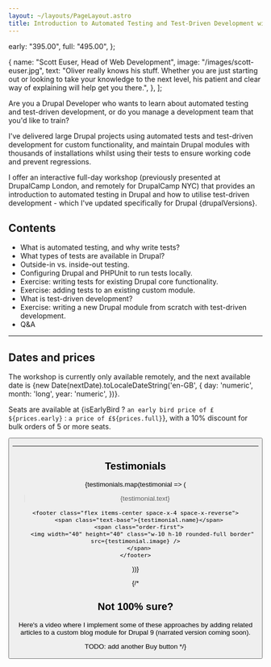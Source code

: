 ```yaml
---
layout: ~/layouts/PageLayout.astro
title: Introduction to Automated Testing and Test-Driven Development with Drupal
---
```




  early: "395.00",
  full: "495.00",
};



  {
    name: "Scott Euser, Head of Web Development",
    image: "/images/scott-euser.jpg",
    text: "Oliver really knows his stuff. Whether you are just starting out or looking to take your knowledge to the next level, his patient and clear way of explaining will help get you there.",
  },
];

Are you a Drupal Developer who wants to learn about automated testing and test-driven development, or do you manage a development team that you'd like to train?

I've delivered large Drupal projects using automated tests and test-driven development for custom functionality, and maintain Drupal modules with thousands of installations whilst using their tests to ensure working code and prevent regressions.

I offer an interactive full-day workshop (previously presented at DrupalCamp London, and remotely for DrupalCamp NYC) that provides an introduction to automated testing in Drupal and how to utilise test-driven development - which I've updated specifically for Drupal {drupalVersions}.

## Contents

- What is automated testing, and why write tests?
- What types of tests are available in Drupal?
- Outside-in vs. inside-out testing.
- Configuring Drupal and PHPUnit to run tests locally.
- Exercise: writing tests for existing Drupal core functionality.
- Exercise: adding tests to an existing custom module.
- What is test-driven development?
- Exercise: writing a new Drupal module from scratch with test-driven development.
- Q&A

<hr />

## Dates and prices

The workshop is currently only available remotely, and the next available date is <span class="font-bold">{new Date(nextDate).toLocaleDateString('en-GB', { day: 'numeric', month: 'long', year: 'numeric', })}</span>.

Seats are available at <span class="font-bold">{isEarlyBird ? `an early bird price of £${prices.early}` : `a price of £${prices.full}`}</span>, with a 10% discount for bulk orders of 5 or more seats.

<Button
  href="https://buy.stripe.com/6oE3cW4Su7DA1t6144"
  text="Book your seat"
/>

<hr />

## Testimonials

{testimonials.map(testimonial => (

  <div>
    <blockquote class="mt-4">
      {testimonial.text}
    </blockquote>

    <footer class="flex items-center space-x-4 space-x-reverse">
      <span class="text-base">{testimonial.name}</span>
      <span class="order-first">
        <img width="40" height="40" class="w-10 h-10 rounded-full border" src={testimonial.image} />
      </span>
    </footer>

  </div>
))}

{/*
## Not 100% sure?

Here's a video where I implement some of these approaches by adding related articles to a custom blog module for Drupal 9 (narrated version coming soon).

<YouTubeVideo id="0iL27rbcgFA" />

TODO: add another Buy button
*/}
